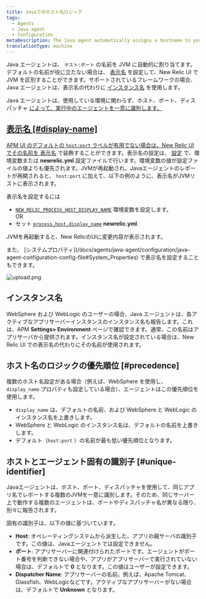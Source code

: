```yaml
---
title: Javaでのホスト名ロジック
tags:
  - Agents
  - Java agent
  - Configuration
metaDescription: The Java agent automatically assigns a hostname to your app. You can decorate this hostname with a display name in the New Relic UI.
translationType: machine
---
```



Java エージェントは、 `ホスト:ポート` の名前を JVM に自動的に割り当てます。デフォルトの名前が役に立たない場合は、 [表示名](#display-name) を設定して、New Relic UI で JVM を区別することができます。サポートされているフレームワークの場合、Java エージェントは、表示名の代わりに [インスタンス名](#instance-names) を使用します。

Java エージェントは、使用している環境に関わらず、ホスト、ポート、ディスパッチャ [によって、実行中のエージェントを一意に識別します。](#unique-identifier)

## [表示名 [#display-name]](#unique-identifier)

[APM UI のデフォルトの `host:port` ラベルが有用でない場合は、New Relic UI でその名前を ](#unique-identifier)[表示名](/docs/apm/new-relic-apm/maintenance/add-rename-remove-hosts#display_name) で装飾することができます。表示名の設定は、 [設定](/docs/agents/java-agent/configuration/java-agent-configuration-config-file) で、環境変数または **newrelic.yml** 設定ファイルで行います。環境変数の値が設定ファイルの値よりも優先されます。JVMが再起動され、Javaエージェントのレポートが再開されると、 `host:port` に加えて、以下の例のように、表示名がJVMリストに表示されます。

表示名を設定するには

* [`NEW_RELIC_PROCESS_HOST_DISPLAY_NAME`](/docs/agents/java-agent/configuration/java-agent-configuration-config-file#NEW_RELIC_PROCESS_HOST_DISPLAY_NAME) 環境変数を設定します。  
  OR
* セット [`process_host.display_name`](/docs/agents/java-agent/configuration/java-agent-configuration-config-file#display_name) **newrelic.yml**.

JVMを再起動すると、New RelicのUIに変更内容が表示されます。

<Callout variant="tip">
  また、 [システムプロパティ](/docs/agents/java-agent/configuration/java-agent-configuration-config-file#System_Properties) で表示名を設定することもできます。
</Callout>

<img
  title="display_name example"
  alt="upload.png"
  src={upload}
/>

## インスタンス名

WebSphere および WebLogic のユーザーの場合、Java エージェントは、各アクティブなアプリサーバーインスタンスのインスタンス名も報告します。これは、APM **Settings> Environment** ページで確認できます。通常、この名前はアプリサーバから提供されます。インスタンス名が設定されている場合は、New Relic UI での表示名の代わりにその名前が使用されます。

## ホスト名のロジックの優先順位 [#precedence]

複数のホスト名設定がある場合（例えば、WebSphere を使用し、 `display_name` プロパティも設定している場合）、エージェントはこの優先順位を使用します。

* `display_name` は、デフォルトの名前、および WebSphere と WebLogic のインスタンス名を上書きします。
* WebSphere と WebLogic のインスタンス名は、デフォルトの名前を上書きします。
* デフォルト（`host:port` ）の名前が最も低い優先順位となります。

## ホストとエージェント固有の識別子 [#unique-identifier]

Javaエージェントは、ホスト、ポート、ディスパッチャを使用して、同じアプリ名でレポートする複数のJVMを一意に識別します。そのため、同じサーバー上で動作する複数のエージェントは、ポートやディスパッチャ名が異なる限り、別々に報告されます。

固有の識別子は、以下の値に基づいています。

* **Host**: オペレーティングシステムから派生した、アプリの親サーバの識別子です。この値は、Javaエージェントでは設定できません。
* **ポート**: アプリサーバーに関連付けられたポートです。エージェントがポート番号を判断できない場合や、アプリがアプリサーバーで実行されていない場合は、デフォルトで **0** となります。この値はユーザーが設定できます。
* **Dispatcher Name**: アプリサーバーの名前。例えば、Apache Tomcat、Glassfish、WebLogicなどです。アクティブなアプリサーバーがない場合は、デフォルトで **Unknown** となります。